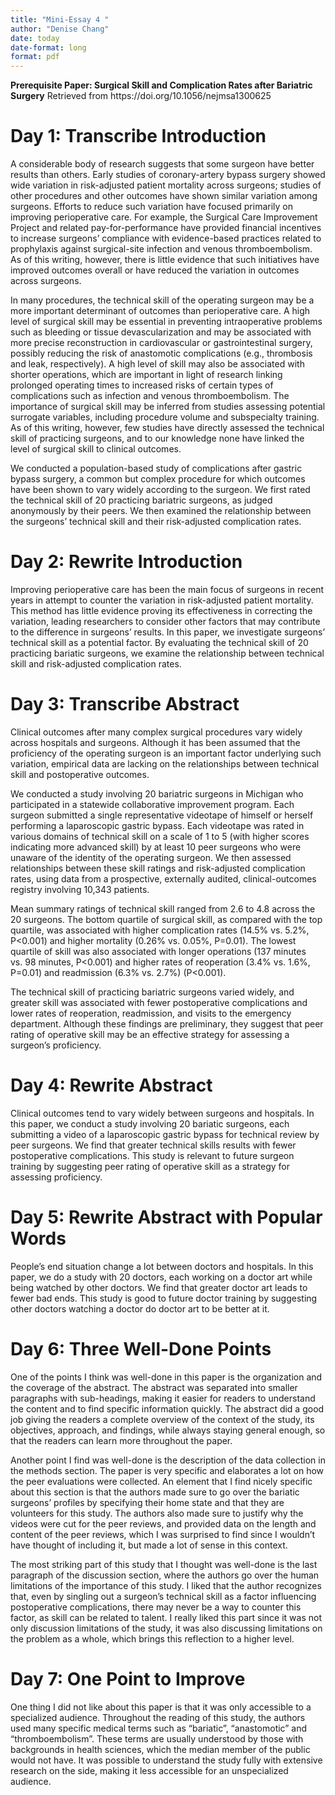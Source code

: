 ```yaml
---
title: "Mini-Essay 4 "
author: "Denise Chang"
date: today
date-format: long
format: pdf
---
```


**Prerequisite Paper: Surgical Skill and Complication Rates after Bariatric Surgery**
 Retrieved from https://doi.org/10.1056/nejmsa1300625 

# Day 1: Transcribe Introduction
A considerable body of research suggests that some surgeon have better results than others. Early studies of coronary-artery bypass surgery showed wide variation in risk-adjusted patient mortality across surgeons; studies of other procedures and other outcomes have shown similar variation among surgeons. Efforts to reduce such variation have focused primarily on improving perioperative care. For example, the Surgical Care Improvement Project and related pay-for-performance have provided financial incentives to increase surgeons' compliance with evidence-based practices related to prophylaxis against surgical-site infection and venous thromboembolism. As of this writing, however, there is little evidence that such initiatives have improved outcomes overall or have reduced the variation in outcomes across surgeons.

In many procedures, the technical skill of the operating surgeon may be a more important determinant of outcomes than perioperative care. A high level of surgical skill may be essential in preventing intraoperative problems such as bleeding or tissue devascularization and may be associated with more precise reconstruction in cardiovascular or gastrointestinal surgery, possibly reducing the risk of anastomotic complications (e.g., thrombosis and leak, respectively). A high level of skill may also be associated with shorter operations, which are important in light of research linking prolonged operating times to increased risks of certain types of complications such as infection and venous thromboembolism. The importance of surgical skill may be inferred from studies assessing potential surrogate variables, including procedure volume and subspecialty training. As of this writing, however, few studies have directly assessed the technical skill of practicing surgeons, and to our knowledge none have linked the level of surgical skill to clinical outcomes.

We conducted a population-based study of complications after gastric bypass surgery, a common but complex procedure for which outcomes have been shown to vary widely according to the surgeon. We first rated the technical skill of 20 practicing bariatric surgeons, as judged anonymously by their peers. We then examined the relationship between the surgeons' technical skill and their risk-adjusted complication rates.

# Day 2: Rewrite Introduction
Improving perioperative care has been the main focus of surgeons in recent years in attempt to counter the variation in risk-adjusted patient mortality. This method has little evidence proving its effectiveness in correcting the variation, leading researchers to consider other factors that may contribute to the difference in surgeons' results. In this paper, we investigate surgeons' technical skill as a potential factor. By evaluating the technical skill of 20 practicing bariatic surgeons, we examine the relationship between technical skill and risk-adjusted complication rates.

# Day 3: Transcribe Abstract
Clinical outcomes after many complex surgical procedures vary widely across hospitals and surgeons. Although it has been assumed that the proficiency of the operating surgeon is an important factor underlying such variation, empirical data are lacking on the relationships between technical skill and postoperative outcomes.

We conducted a study involving 20 bariatric surgeons in Michigan who participated in a statewide collaborative improvement program. Each surgeon submitted a single representative videotape of himself or herself performing a laparoscopic gastric bypass. Each videotape was rated in various domains of technical skill on a scale of 1 to 5 (with higher scores indicating more advanced skill) by at least 10 peer surgeons who were unaware of the identity of the operating surgeon. We then assessed relationships between these skill ratings and risk-adjusted complication rates, using data from a prospective, externally audited, clinical-outcomes registry involving 10,343 patients.

Mean summary ratings of technical skill ranged from 2.6 to 4.8 across the 20 surgeons. The bottom quartile of surgical skill, as compared with the top quartile, was associated with higher complication rates (14.5% vs. 5.2%, P<0.001) and higher mortality (0.26% vs. 0.05%, P=0.01). The lowest quartile of skill was also associated with longer operations (137 minutes vs. 98 minutes, P<0.001) and higher rates of reoperation (3.4% vs. 1.6%, P=0.01) and readmission (6.3% vs. 2.7%) (P<0.001).

The technical skill of practicing bariatric surgeons varied widely, and greater skill was associated with fewer postoperative complications and lower rates of reoperation, readmission, and visits to the emergency department. Although these findings are preliminary, they suggest that peer rating of operative skill may be an effective strategy for assessing a surgeon's proficiency.

# Day 4: Rewrite Abstract
Clinical outcomes tend to vary widely between surgeons and hospitals. In this paper, we conduct a study involving 20 bariatic surgeons, each submitting a video of a laparoscopic gastric bypass for technical review by peer surgeons. We find that greater technical skills results with fewer postoperative complications. This study is relevant to future surgeon training by suggesting peer rating of operative skill as a strategy for assessing proficiency. 

# Day 5: Rewrite Abstract with Popular Words
People's end situation change a lot between doctors and hospitals. In this paper, we do a study with 20 doctors, each working on a doctor art while being watched by other doctors. We find that greater doctor art leads to fewer bad ends. This study is good to future doctor training by suggesting other doctors watching a doctor do doctor art to be better at it. 

# Day 6: Three Well-Done Points
One of the points I think was well-done in this paper is the organization and the coverage of the abstract. The abstract was separated into smaller paragraphs with sub-headings, making it easier for readers to understand the content and to find specific information quickly. The abstract did a good job giving the readers a complete overview of the context of the study, its objectives, approach, and findings, while always staying general enough, so that the readers can learn more throughout the paper. 

Another point I find was well-done is the description of the data collection in the methods section. The paper is very specific and elaborates a lot on how the peer evaluations were collected. An element that I find nicely specific about this section is that the authors made sure to go over the bariatic surgeons' profiles by specifying their home state and that they are volunteers for this study. The authors also made sure to justify why the videos were cut for the peer reviews, and provided data on the length and content of the peer reviews, which I was surprised to find since I wouldn't have thought of including it, but made a lot of sense in this context.

The most striking part of this study that I thought was well-done is the last paragraph of the discussion section, where the authors go over the human limitations of the importance of this study. I liked that the author recognizes that, even by singling out a surgeon's technical skill as a factor influencing postoperative complications, there may never be a way to counter this factor, as skill can be related to talent. I really liked this part since it was not only discussion limitations of the study, it was also discussing limitations on the problem as a whole, which brings this reflection to a higher level. 

# Day 7: One Point to Improve
One thing I did not like about this paper is that it was only accessible to a specialized audience. Throughout the reading of this study, the authors used many specific medical terms such as "bariatic", "anastomotic" and "thromboembolism". These terms are usually understood by those with backgrounds in health sciences, which the median member of the public would not have. It was possible to understand the study fully with extensive research on the side, making it less accessible for an unspecialized audience. 
